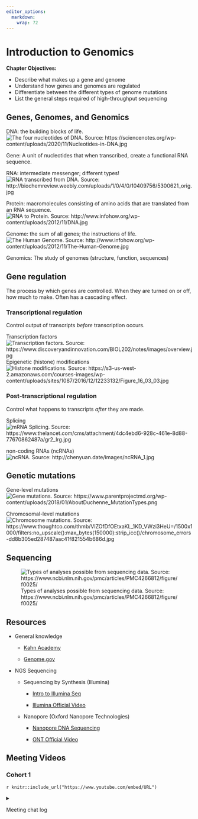 ```yaml
---
editor_options: 
  markdown: 
    wrap: 72
---
```


# Introduction to Genomics

**Chapter Objectives:**

-   Describe what makes up a gene and genome
-   Understand how genes and genomes are regulated
-   Differentiate between the different types of genome mutations
-   List the general steps required of high-throughput sequencing

## Genes, Genomes, and Genomics

DNA: the building blocks of life. ![The four nucleotides of DNA. Source:
https://sciencenotes.org/wp-content/uploads/2020/11/Nucleotides-in-DNA.jpg](C:/Users/arsmithe/Dropbox/PC/Desktop/bookclub-comp_genom/01_images/Nucleotides-in-DNA.jpg)

Gene: A unit of nucleotides that when transcribed, create a functional
RNA sequence.

RNA: intermediate messenger; different types! ![RNA transcribed from
DNA. Source:
http://biochemreview.weebly.com/uploads/1/0/4/0/10409756/5300621_orig.jpg](C:/Users/arsmithe/Dropbox/PC/Desktop/bookclub-comp_genom/01_images/DNARNA.jpg)

Protein: macromolecules consisting of amino acids that are translated
from an RNA sequence. ![RNA to Protein. Source:
http://www.infohow.org/wp-content/uploads/2012/11/DNA.jpg](C:/Users/arsmithe/Dropbox/PC/Desktop/bookclub-comp_genom/01_images/translation_central_dogma.jpg)

Genome: the sum of all genes; the instructions of life. ![The Human
Genome. Source:
http://www.infohow.org/wp-content/uploads/2012/11/The-Human-Genome.jpg](C:/Users/arsmithe/Dropbox/PC/Desktop/bookclub-comp_genom/01_images/The-Human-Genome.jpg)

Genomics: The study of genomes (structure, function, sequences)

## Gene regulation

The process by which genes are controlled. When they are turned on or
off, how much to make. Often has a cascading effect.

### Transcriptional regulation

Control output of transcripts *before* transcription occurs.

Transcription factors ![Transcription factors. Source:
https://www.discoveryandinnovation.com/BIOL202/notes/images/overview.jpg](C:/Users/arsmithe/Dropbox/PC/Desktop/bookclub-comp_genom/01_images/transcription_factors.jpg)
Epigenetic (histone) modifications ![Histone modifications. Source:
https://s3-us-west-2.amazonaws.com/courses-images/wp-content/uploads/sites/1087/2016/12/12233132/Figure_16_03_03.jpg](C:/Users/arsmithe/Dropbox/PC/Desktop/bookclub-comp_genom/01_images/histones.jpg)

### Post-transcriptional regulation

Control what happens to transcripts *after* they are made.

Splicing ![mRNA Splicing. Source:
https://www.thelancet.com/cms/attachment/4dc4ebd6-928c-461e-8d88-77670862487a/gr2_lrg.jpg](C:/Users/arsmithe/Dropbox/PC/Desktop/bookclub-comp_genom/01_images/splicing.jpg)

non-coding RNAs (ncRNAs) ![ncRNA. Source:
http://chenyuan.date/images/ncRNA_1.jpg](C:/Users/arsmithe/Dropbox/PC/Desktop/bookclub-comp_genom/01_images/ncRNA_1.jpg)

## Genetic mutations

Gene-level mutations ![Gene mutations. Source:
https://www.parentprojectmd.org/wp-content/uploads/2018/01/AboutDuchenne_MutationTypes.png](C:/Users/arsmithe/Dropbox/PC/Desktop/bookclub-comp_genom/01_images/gene_mutations.jpg)

Chromosomal-level mutations ![Chromosome mutations. Source:
https://www.thoughtco.com/thmb/VlZOfDfOEtxaKL_1KD_VWzi3HeU=/1500x1000/filters:no_upscale():max_bytes(150000):strip_icc()/chromosome_errors-dd8b305ed287487aac41f821554b686d.jpg](C:/Users/arsmithe/Dropbox/PC/Desktop/bookclub-comp_genom/01_images/chromosome_errors.jpg)

## Sequencing
![Types of analyses possible from sequencing data. Source:  https://www.ncbi.nlm.nih.gov/pmc/articles/PMC4266812/figure/f0025/](C:/Users/arsmithe/Dropbox/PC/Desktop/bookclub-comp_genom/01_images/Utility-of-high-throughput-sequencing.jpg)

## Resources

-   General knowledge
    -   [Kahn
        Academy](https://www.khanacademy.org/science/ap-biology/gene-expression-and-regulation)

    -   [Genome.gov](https://www.genome.gov/about-genomics/fact-sheets/A-Brief-Guide-to-Genomics)
-   NGS Sequencing
    -   Sequencing by Synthesis (Illumina)

        -   [Intro to Illumina
            Seq](https://www.youtube.com/watch?v=CZeN-IgjYCo)

        -   [Illumina Official
            Video](https://www.youtube.com/watch?v=fCd6B5HRaZ8)

    -   Nanopore (Oxford Nanopore Technologies)

        -    [Nanopore DNA
            Sequencing](https://www.youtube.com/watch?v=E9-Rm5AoZGw)

        -   [ONT Official
            Video](https://www.youtube.com/watch?v=sv9fFeSd3kE)

## Meeting Videos

### Cohort 1

`r knitr::include_url("https://www.youtube.com/embed/URL")`

<details>

<summary>

Meeting chat log

</summary>

    LOG

</details>
